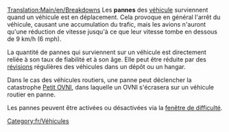 [[Translation:Main/en/Breakdowns]]
Les '''pannes''' des [[Main/fr/Véhicules|véhicule]] surviennent quand un véhicule est en déplacement. Cela provoque en général l'arrêt du véhicule, causant une accumulation du trafic, mais les avions n'auront qu'une réduction de vitesse jusqu'à ce que leur vitesse tombe en dessous de 9 km/h (6 mph).

La quantité de pannes qui surviennent sur un véhicule est directement reliée à son taux de fiabilité et à son âge. Elle peut être réduite par des [[Main/fr/Maintenance|révisions]] régulières des véhicules dans un dépôt ou un hangar.

Dans le cas des véhicules routiers, une panne peut déclencher la catastrophe [[Main/en/Catastrophes/Fr#Petit OVNI|Petit OVNI]], dans laquelle un OVNI s'écrasera sur un véhicule routier en panne.

Les pannes peuvent être activées ou désactivées via la [[Main/fr/Difficulté|fenêtre de difficulté]].

[[Category:fr/Véhicules]]